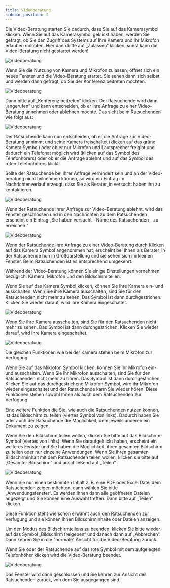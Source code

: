 ```yaml
---
title: Videoberatung
sidebar_position: 2
---
```

Die Video-Beratung starten Sie dadurch, dass Sie auf das Kamerasymbol klicken. Wenn Sie auf das Kamerasymbol geklickt haben, werden Sie gefragt, ob Sie den Zugriff des Systems auf Ihre Kamera und ihr Mikrofon erlauben möchten. Hier dann bitte auf „Zulassen“ klicken, sonst kann die Video-Beratung nicht gestartet werden!

![Videoberatung](../../../static/img/images-onlineberatung/02_Ratsuchende_Videoberatung_1.png)

Wenn Sie die Nutzung von Kamera und Mikrofon zulassen, öffnet sich ein neues Fenster und die Video-Beratung startet. Sie sehen dann sich selbst und werden dann gefragt, ob Sie der Konferenz beitreten möchten.

![Videoberatung](../../../static/img/images-onlineberatung/02_Ratsuchende_Videoberatung_2.png)

Dann bitte auf „Konferenz beitreten“ klicken. Der Ratsuchende wird dann „angerufen“ und kann entscheiden, ob er ihre Anfrage zu einer Video-Beratung annehmen oder ablehnen möchte. Das sieht beim Ratsuchenden wie folgt aus:

![Videoberatung](../../../static/img/images-onlineberatung/02_Ratsuchende_Videoberatung_3.png)

Der Ratsuchende kann nun entscheiden, ob er die Anfrage zur Video-Beratung annimmt und seine Kamera freischaltet (klicken auf das grüne Kamera Symbol) oder ob er nur Mikrofon und Lautsprecher freigibt und dadurch ein Telefonat möglich wird (klicken auf das Symbol des Telefonhörers) oder ob er die Anfrage ablehnt und auf das Symbol des roten Telefonhörers klickt.  

Sollte der Ratsuchende bei Ihrer Anfrage verhindert sein und an der Video-beratung nicht teilnehmen können, so wird ein Eintrag im Nachrichtenverlauf erzeugt, dass Sie als Berater_in versucht haben ihn zu kontaktieren.

![Videoberatung](../../../static/img/images-onlineberatung/02_Ratsuchende_Videoberatung_4.png)

Wenn der Ratsuchende Ihrer Anfrage zur Video-Beratung ablehnt, wird das Fenster geschlossen und in den Nachrichten zu dem Ratsuchenden erscheint ein Eintrag „Sie haben versucht - Name des Ratsuchenden - zu erreichen.“

![Videoberatung](../../../static/img/images-onlineberatung/02_Ratsuchende_Videoberatung_5.png)

Wenn der Ratsuchende Ihre Anfrage zu einer Video-Beratung durch Klicken auf das Kamera Symbol angenommen hat, erscheint bei Ihnen als Berater_in der Ratsuchende nun in Großdarstellung und sie sehen sich im kleinen Fenster. Beim Ratsuchenden ist es entsprechend umgekehrt. 

Während der Video-Beratung können Sie einige Einstellungen vornehmen bezüglich: Kamera, Mikrofon und den Bildschirm teilen.  

Wenn Sie auf das Kamera Symbol klicken, können Sie Ihre Kamera ein- und ausschalten. Wenn Sie ihre Kamera ausschalten, sind Sie für den Ratsuchenden nicht mehr zu sehen. Das Symbol ist dann durchgestrichen. Klicken Sie wieder darauf, wird ihre Kamera eingeschaltet.

![Videoberatung](../../../static/img/images-onlineberatung/02_Ratsuchende_Videoberatung_8.png)

Wenn Sie ihre Kamera ausschalten, sind Sie für den Ratsuchenden nicht mehr zu sehen. Das Symbol ist dann durchgestrichen. Klicken Sie wieder darauf, wird ihre Kamera eingeschaltet.

![Videoberatung](../../../static/img/images-onlineberatung/02_Ratsuchende_Videoberatung_6.png)

Die gleichen Funktionen wie bei der Kamera stehen beim Mikrofon zur Verfügung.  

Wenn Sie auf das Mikrofon Symbol klicken, können Sie Ihr Mikrofon ein- und ausschalten. Wenn Sie ihr Mikrofon ausschalten, sind Sie für den Ratsuchenden nicht mehr zu hören. Das Symbol ist dann durchgestrichen. Klicken Sie auf das durchgestrichene Mikrofon Symbol, wird ihr Mikrofon wieder eingeschaltet und der Ratsuchende kann Sie wieder hören. Diese Funktionen stehen sowohl Ihnen als auch dem Ratsuchenden zur Verfügung. 

Eine weitere Funktion die Sie, wie auch die Ratsuchenden nutzen können, ist das Bildschirm zu teilen (viertes Symbol von links). Dadurch haben Sie oder auch der Ratsuchende die Möglichkeit, dem jeweils anderen ein Dokument zu zeigen. 

Wenn Sie den Bildschirm teilen wollen, klicken Sie bitte auf das Bildschirm-Symbol (viertes von links). Wenn Sie daraufgeklickt haben, erscheint ein weiteres Fenster und Sie haben die Möglichkeit, ihren gesamten Bildschirm zu teilen oder nur einzelne Anwendungen. Wenn Sie ihren gesamten Bildschirminhalt mit dem Ratsuchenden teilen wollen, klicken sie bitte auf „Gesamter Bildschirm“ und anschließend auf „Teilen“. 

![Videoberatung](../../../static/img/images-onlineberatung/02_Ratsuchende_Videoberatung_7.png)

Wenn Sie nur einen bestimmten Inhalt z. B. eine PDF oder Excel Datei dem Ratsuchenden zeigen möchten, dann wählen Sie bitte „Anwendungsfenster“. Es werden Ihnen dann alle geöffneten Dateien angezeigt und Sie können eine Auswahl treffen. Dann bitte auf „Teilen“ klicken. 

Diese Funktion steht wie schon erwähnt auch den Ratsuchenden zur Verfügung und sie können Ihnen Bildschirminhalte oder Dateien anzeigen. 

Um den Modus des Bildschirmteilens zu beenden, klicken Sie bitte wieder auf das Symbol „Bildschirm freigeben“ und danach dann auf „Abbrechen“. Dann kehren Sie in die "normale“ Ansicht für die Video-Beratung zurück.  

Wenn Sie oder der Ratsuchende auf das rote Symbol mit dem aufgelegten Telefonhöher klicken wird die Video-Beratung beendet. 

![Videoberatung](../../../static/img/images-onlineberatung/02_Ratsuchende_Videoberatung_9.png)

Das Fenster wird dann geschlossen und Sie kehren zur Ansicht des Ratsuchenden zurück, von dem Sie ausgegangen sind.